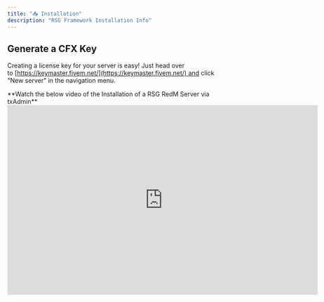 ```yaml
---
title: "📥 Installation"
description: "RSG Framework Installation Info"
---
```


## Generate a CFX Key

Creating a license key for your server is easy!
Just head over to [https://keymaster.fivem.net/](https://keymaster.fivem.net/) and click "New server" in the navigation menu.

<Note>
  **Watch the below video of the Installation of a RSG RedM Server via txAdmin**
</Note>

<iframe width="708" height="432" src="https://www.youtube.com/embed/2zFfizkDfoc" title="RDR2 :  RSG txAdmin RedM Server Setup (2024)" frameborder="0" allow="accelerometer; autoplay; clipboard-write; encrypted-media; gyroscope; picture-in-picture; web-share" referrerpolicy="strict-origin-when-cross-origin" allowfullscreen />

<Info>
  XAMPP is optional here, you can install [MariaDB](https://native-network.net/downloads/download/895/) by itself! Just remember to configure your [ports](https://zap-hosting.com/guides/docs/en/vserver_windows_port/)!
</Info>

## Install [XAMPP ](https://www.apachefriends.org/download.html)and [HeidiSQL.](https://www.heidisql.com/download.php)

Start XAMPP and start the first two boxes, "Apache" and "MySQL"

![](https://docs.qbcore.org/~gitbook/image?url=https%3A%2F%2F550110915-files.gitbook.io%2F%7E%2Ffiles%2Fv0%2Fb%2Fgitbook-x-prod.appspot.com%2Fo%2Fspaces%252FBTxg66Z0GQkOQS46Nzn3%252Fuploads%252FFdEkA8WoBN1x8YIgeEJc%252FzFwKbxO.png%3Falt%3Dmedia%26token%3Da3c03f26-253d-45fe-9f11-9960b74b6b16\&width=768\&dpr=1\&quality=100\&sign=21340354\&sv=1)

## HeidiSQL

* Open HeidiSQL, click the green circle with the plus sign and name it something

<Check>
  The names don't matter, you can name them whatever you want!
</Check>

![](https://docs.qbcore.org/~gitbook/image?url=https%3A%2F%2Fi.imgur.com%2FgMahSUE.png\&width=768\&dpr=1\&quality=100\&sign=5f091c34\&sv=1)

**Press new to create a session**

![](https://docs.qbcore.org/~gitbook/image?url=https%3A%2F%2Fi.imgur.com%2FIOmBame.png\&width=768\&dpr=1\&quality=100\&sign=15767ab4\&sv=1)

**Rename this to whatever you'd like and press open**

## Download the CFX Artifacts

1. Go to[ Windows Server Build](https://runtime.fivem.net/artifacts/fivem/build_server_windows/master/) and download the Latest Recommended or Newest it doesn't really matter. (*I would recommend making sure to have* [*WinRAR* ](https://www.rarlab.com/download.htm)*for this*)

2. Open the file that you just downloaded that should be named something with **server.7z**

3. Optionally create a folder in your `C:\` drive

   1. Create folder `C:\SERVER_NAME`

   2. Create folder `C:\SERVER_NAME\Artifacts`

   3. Create folder `C:\SERVER_NAME\Server`

4. Extract from the server.7z everything into the `C:\SERVER_NAME\Artifacts` folder we created

## Starting your new RedM Server&#x20;

1. Find the file called `FXServer.exe` and double click it, this will launch the TXAdmin launcher for you to get started

2. In the Launch you should get your browser opened with TXAdmin asking you to link your account, link and proceed.&#x20;

3. After you completed this you should see a TXAdmin Launch setup page follow the instructions on page for Server Name etc.

4. Once you get to Deployment type you will choose **Remote URL Template**![](image2.avif)

5. Enter the following Recipe link : &#x20;

   1. [https://raw.githubusercontent.com/Rexshack-RedM/txAdminRecipe/main/rsgcore.yaml](https://raw.githubusercontent.com/Rexshack-RedM/txAdminRecipe/main/rsgcore.yaml)

6. Click `Change Path` and enter the following file path `C:\SERVER_NAME\Server` and click `Save` then follow on screen instructions to continue

7. You should be in `Recipe Deployer` , review the recipe and click `Next `

8. Now we are almost ready to launch our newly created server, now enter the key you just made on the [Keymaster](https://keymaster.fivem.net/) where it says `License Key` and then select `Run Recipe`&#x20;

9. Congratulations! 🎉 Your Server is now ready, once the Recipe is ready `Click Save & Run Server`![](image3.avif)

<Info>
  Let yarn install all the way through on the initial startup
</Info>

Once this is complete, we recommend visiting [Setting Permissions](https://quantumprojects.mintlify.app/quickstart) to configure your **server.cfg** with any players you'd like to give elevated permissions!